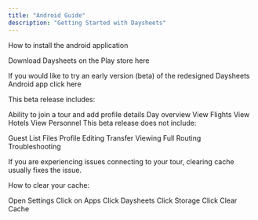 ```yaml
---
title: "Android Guide"
description: "Getting Started with Daysheets"
---
```


How to install the android application

Download Daysheets on the Play store here

If you would like to try an early version (beta) of the redesigned Daysheets Android app click here

This beta release includes:

Ability to join a tour and add profile details
Day overview
View Flights
View Hotels
View Personnel
This beta release does not include:

Guest List
Files
Profile Editing
Transfer Viewing
Full Routing
Troubleshooting

If you are experiencing issues connecting to your tour, clearing cache usually fixes the issue.

How to clear your cache:

Open Settings
Click on Apps
Click Daysheets
Click Storage
Click Clear Cache
